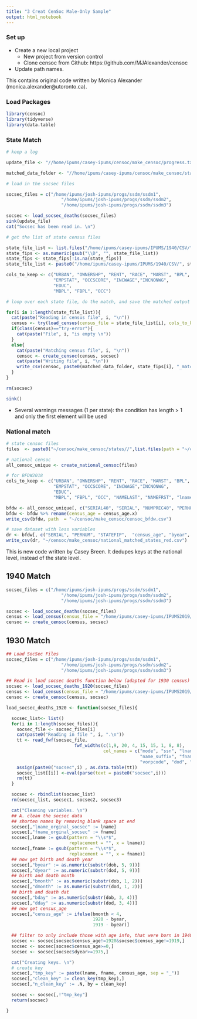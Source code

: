 ```yaml
---
title: "3 Creat CenSoc Male-Only Sample"
output: html_notebook
---
```


### Set up  
- Create a new local project
    - New project from version control
    - Clone censoc from Github:  https://github.com/MJAlexander/censoc
- Update path names. 

This contains original code written by Monica Alexander (monica.alexander@utoronto.ca). 
    
### Load Packages

```r
library(censoc)
library(tidyverse)
library(data.table)
```

### State Match

```r
# keep a log

update_file <- "//home/ipums/casey-ipums/censoc/make_censoc/progress.txt"

matched_data_folder <- "//home/ipums/casey-ipums/censoc/make_censoc/states/"

# load in the socsec files

socsec_files = c("/home/ipums/josh-ipums/progs/ssdm/ssdm1",
                     "/home/ipums/josh-ipums/progs/ssdm/ssdm2",
                     "/home/ipums/josh-ipums/progs/ssdm/ssdm3")

socsec <- load_socsec_deaths(socsec_files)
sink(update_file)
cat("Socsec has been read in. \n")

# get the list of state census files

state_file_list <- list.files("/home/ipums/casey-ipums/IPUMS/1940/CSV/")
state_fips <- as.numeric(gsub("\\D", "", state_file_list))
state_fips <- state_fips[!is.na(state_fips)]
state_file_list <- paste0("/home/ipums/casey-ipums/IPUMS/1940/CSV/", state_file_list[grepl("state", state_file_list)])

cols_to_keep <- c("URBAN", "OWNERSHP", "RENT", "RACE", "MARST", "BPL", "HISPAN",
                  "EMPSTAT", "OCCSCORE", "INCWAGE","INCNONWG",
                  "EDUC",
                  "MBPL", "FBPL", "OCC")

# loop over each state file, do the match, and save the matched output

for(i in 1:length(state_file_list)){
  cat(paste("Reading in census file", i, "\n"))
  census <- try(load_census(census_file = state_file_list[i], cols_to_keep = cols_to_keep))
  if(class(census)=="try-error"){
    cat(paste("File", i, "is empty \n"))
  }
  else{
    cat(paste("Matching census file", i, "\n"))
    censoc <- create_censoc(census, socsec)
    cat(paste("Writing file", i, "\n"))
    write_csv(censoc, paste0(matched_data_folder, state_fips[i], "_matched.csv"))
  }
}

rm(socsec)

sink()

```

- Several warnings messages (1 per state): the condition has length > 1 and only the first element will be used

### National match
```r
# state censoc files
files  <- paste0("~/censoc/make_censoc/states//",list.files(path = "~/censoc/make_censoc/states//", pattern = '\\.csv') )

# national censoc
all_censoc_unique <- create_national_censoc(files)

# for BFDW2018
cols_to_keep <- c("URBAN", "OWNERSHP", "RENT", "RACE", "MARST", "BPL", "HISPAN",
                  "EMPSTAT", "OCCSCORE", "INCWAGE","INCNONWG",
                  "EDUC",
                  "MBPL", "FBPL", "OCC", "NAMELAST", "NAMEFRST", "lname.y", "fname.y", "mname")

bfdw <- all_censoc_unique[, c("SERIAL40", "SERIAL", "NUMPREC40", "PERNUM", "STATEFIP",  "census_age.x", "byear", "dyear", "bmonth", "dmonth", cols_to_keep)]
bfdw <- bfdw %>% rename(census_age = census_age.x)
write_csv(bfdw, path  = "~/censoc/make_censoc/censoc_bfdw.csv")

# save dataset with less variables
dr <- bfdw[, c("SERIAL", "PERNUM", "STATEFIP",  "census_age", "byear", "dyear", "bmonth", "dmonth")]
write_csv(dr, "~/censoc/make_censoc/national_matched_states_red.csv")
```


This is new code written by Casey Breen. It dedupes keys at the national level, instead of the state level. 

## 1940 Match 
```r
socsec_files = c("/home/ipums/josh-ipums/progs/ssdm/ssdm1",
                     "/home/ipums/josh-ipums/progs/ssdm/ssdm2",
                     "/home/ipums/josh-ipums/progs/ssdm/ssdm3")

socsec <- load_socsec_deaths(socsec_files)
census <- load_census(census_file = "/home/ipums/casey-ipums/IPUMS2019/1920/TSV/P.tsv")
censoc <- create_censoc(census, socsec)

```

## 1930 Match 
```r
## Load SocSec Files
socsec_files = c("/home/ipums/josh-ipums/progs/ssdm/ssdm1",
                     "/home/ipums/josh-ipums/progs/ssdm/ssdm2",
                     "/home/ipums/josh-ipums/progs/ssdm/ssdm3")

## Read in load socsec deaths function below (adapted for 1930 census)
socsec <- load_socsec_deaths_1920(socsec_files)
census <- load_census(census_file = "/home/ipums/casey-ipums/IPUMS2019/1920/TSV/P.tsv")
censoc <- create_censoc(census, socsec)

load_socsec_deaths_1920 <- function(socsec_files){

  socsec_list<- list()
  for(i in 1:length(socsec_files)){
    socsec_file <- socsec_files[i]
    cat(paste0("Reading in file ", i, ".\n"))
    tt <- read_fwf(socsec_file,
                          fwf_widths(c(1,9, 20, 4, 15, 15, 1, 8, 8),
                                     col_names = c("mode", "ssn", "lname",
                                                   "name_suffix", "fname", "mname",
                                                   "vorpcode", "dod", "dob")))
    assign(paste0("socsec",i) , as.data.table(tt))
    socsec_list[[i]] <-eval(parse(text = paste0("socsec",i)))
    rm(tt)
  }

  socsec <- rbindlist(socsec_list)
  rm(socsec_list, socsec1, socsec2, socsec3)

  cat("Cleaning variables. \n")
  ## A. clean the socsec data
  ## shorten names by removing blank space at end
  socsec[,"lname_orginal_socsec" := lname]
  socsec[,"fname_orginal_socsec" := fname]
  socsec[,lname := gsub(pattern = "\\s*$",
                        replacement = "", x = lname)]
  socsec[,fname := gsub(pattern = "\\s*$",
                        replacement = "", x = fname)]
  ## now get birth and death year
  socsec[,"byear" := as.numeric(substr(dob, 5, 9))]
  socsec[,"dyear" := as.numeric(substr(dod, 5, 9))]
  ## birth and death month
  socsec[,"bmonth" := as.numeric(substr(dob, 1, 2))]
  socsec[,"dmonth" := as.numeric(substr(dod, 1, 2))]
  ## birth and death dat
  socsec[,"bday" := as.numeric(substr(dob, 3, 4))]
  socsec[,"dday" := as.numeric(substr(dod, 3, 4))]
  ## now get census_age
  socsec[,"census_age" := ifelse(bmonth < 4,
                                 1920 - byear,
                                 1919 - byear)]

  ## filter to only include those with age info, that were born in 1940, and died after 1975.
  socsec <- socsec[socsec$census_age!=1920&socsec$census_age!=1919,]
  socsec <- socsec[socsec$census_age>=0,]
  socsec <- socsec[socsec$dyear>=1975,]

  cat("Creating keys. \n")
  # create key
  socsec[,"tmp_key" := paste(lname, fname, census_age, sep = "_")]
  socsec[,"clean_key" := clean_key(tmp_key),]
  socsec[,"n_clean_key" := .N, by = clean_key]

  socsec <- socsec[,!"tmp_key"]
  return(socsec)

}
```



